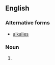 {{also|Alkalis|alkali's}}

==English==

===Alternative forms===
* [[alkalies]]

===Noun===
{{head|en|noun form}}

# {{plural of|en|alkali}}